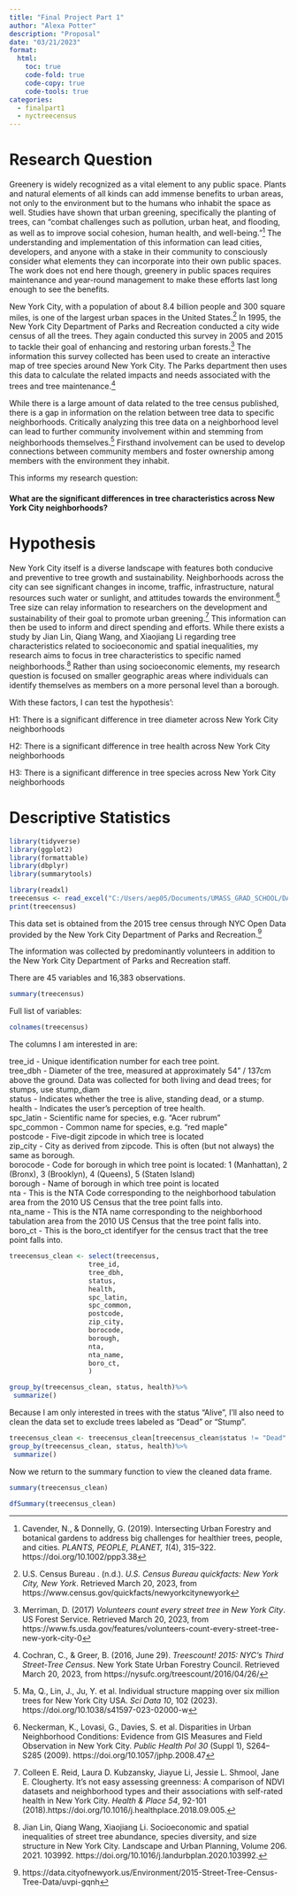 ```yaml
---
title: "Final Project Part 1"
author: "Alexa Potter"
description: "Proposal"
date: "03/21/2023"
format:
  html:
    toc: true
    code-fold: true
    code-copy: true
    code-tools: true
categories:
  - finalpart1
  - nyctreecensus
---
```



# Research Question  


Greenery is widely recognized as a vital element to any public space. Plants and natural elements of all kinds can add immense benefits to urban areas, not only to the environment but to the humans who inhabit the space as well. Studies have shown that urban greening, specifically the planting of trees, can "combat challenges such as pollution, urban heat, and flooding, as well as to improve social cohesion, human health, and well-being."^[Cavender, N., & Donnelly, G. (2019). Intersecting Urban Forestry and botanical gardens to address big challenges for healthier trees, people, and cities. *PLANTS, PEOPLE, PLANET, 1*(4), 315–322. https://doi.org/10.1002/ppp3.38] The understanding and implementation of this information can lead cities, developers, and anyone with a stake in their community to consciously consider what elements they can incorporate into their own public spaces. The work does not end here though, greenery in public spaces requires maintenance and year-round management to make these efforts last long enough to see the benefits.


New York City, with a population of about 8.4 billion people and 300 square miles, is one of the largest urban spaces in the United States.^[U.S. Census Bureau . (n.d.). *U.S. Census Bureau quickfacts: New York City, New York*. Retrieved March 20, 2023, from https://www.census.gov/quickfacts/newyorkcitynewyork] In 1995, the New York City Department of Parks and Recreation conducted a city wide census of all the trees. They again conducted this survey in 2005 and 2015 to tackle their goal of enhancing and restoring urban forests.^[Merriman, D. (2017) *Volunteers count every street tree in New York City*. US Forest Service. Retrieved March 20, 2023, from https://www.fs.usda.gov/features/volunteers-count-every-street-tree-new-york-city-0] The information this survey collected has been used to create an interactive map of tree species around New York City. The Parks department then uses this data to calculate the related impacts and needs associated with the trees and tree maintenance.^[Cochran, C., & Greer, B. (2016, June 29). *Treescount! 2015: NYC's Third Street-Tree Census*. New York State Urban Forestry Council. Retrieved March 20, 2023, from https://nysufc.org/treescount/2016/04/26/]

While there is a large amount of data related to the tree census published, there is a gap in information on the relation between tree data to specific neighborhoods.  Critically analyzing this tree data on a neighborhood level can lead to further community involvement within and stemming from neighborhoods themselves.^[Ma, Q., Lin, J., Ju, Y. et al. Individual structure mapping over six million trees for New York City USA. *Sci Data 10*, 102 (2023). https://doi.org/10.1038/s41597-023-02000-w] Firsthand involvement can be used to develop connections between community members and foster ownership among members with the environment they inhabit.  

This informs my research question: 

#### What are the significant differences in tree characteristics across New York City neighborhoods? 


# Hypothesis  

New York City itself is a diverse landscape with features both conducive and preventive to tree growth and sustainability. Neighborhoods across the city can see significant changes in income, traffic, infrastructure, natural resources such water or sunlight, and attitudes towards the environment.^[Neckerman, K., Lovasi, G., Davies, S. et al. Disparities in Urban Neighborhood Conditions: Evidence from GIS Measures and Field Observation in New York City. *Public Health Pol 30* (Suppl 1), S264–S285 (2009). https://doi.org/10.1057/jphp.2008.47] Tree size can relay information to researchers on the development and sustainability of their goal to promote urban greening.^[Colleen E. Reid, Laura D. Kubzansky, Jiayue Li, Jessie L. Shmool, Jane E. Clougherty. It's not easy assessing greenness: A comparison of NDVI datasets and neighborhood types and their associations with self-rated health in New York City. *Health & Place 54*, 92-101 (2018).https://doi.org/10.1016/j.healthplace.2018.09.005.] This information can then be used to inform and direct spending and efforts. While there exists a study by Jian Lin, Qiang Wang, and Xiaojiang Li regarding tree characteristics related to socioeconomic and spatial inequalities, my research aims to focus in tree characteristics to specific named neighborhoods.^[Jian Lin, Qiang Wang, Xiaojiang Li. Socioeconomic and spatial inequalities of street tree abundance, species diversity, and size structure in New York City. Landscape and Urban Planning, Volume 206. 2021. 103992. https://doi.org/10.1016/j.landurbplan.2020.103992.] Rather than using socioeconomic elements, my research question is focused on smaller geographic areas where individuals can identify themselves as members on a more personal level than a borough.

With these factors, I can test the hypothesis':  

H1: There is a significant difference in tree diameter across New York City neighborhoods 

H2: There is a significant difference in tree health across New York City neighborhoods 

H3: There is a significant difference in tree species across New York City neighborhoods 


# Descriptive Statistics  

```r
library(tidyverse)
library(ggplot2)
library(formattable)
library(dbplyr)
library(summarytools)
```

```r
library(readxl)
treecensus <- read_excel("C:/Users/aep05/Documents/UMASS_GRAD_SCHOOL/DACSS 603/603_Spring_2023/posts/finalproject/2015_Street_Tree_Census.xls")
print(treecensus)
```
This data set is obtained from the 2015 tree census through NYC Open Data provided by the New York City Department of Parks and Recreation.^[https://data.cityofnewyork.us/Environment/2015-Street-Tree-Census-Tree-Data/uvpi-gqnh]

The information was collected by predominantly volunteers in addition to the New York City Department of Parks and Recreation staff.  


There are 45 variables and 16,383 observations. 

```r
summary(treecensus)
```


Full list of variables:

```r
colnames(treecensus)
```
The columns I am interested in are:

tree_id	- Unique identification number for each tree point.  
tree_dbh	- Diameter of the tree, measured at approximately 54" / 137cm above the ground. Data was collected for both living and dead trees; for stumps, use stump_diam  
status	- Indicates whether the tree is alive, standing dead, or a stump.  
health	- Indicates the user's perception of tree health.  
spc_latin	- Scientific name for species, e.g. "Acer rubrum"  
spc_common	- Common name for species, e.g. "red maple"     
postcode	- Five-digit zipcode in which tree is located  
zip_city	- City as derived from zipcode. This is often (but not always) the same as borough.  
borocode	- Code for borough in which tree point is located: 1 (Manhattan), 2 (Bronx), 3 (Brooklyn), 4 (Queens), 5 (Staten Island)  
borough	- Name of borough in which tree point is located  
nta	- This is the NTA Code corresponding to the neighborhood tabulation area from the 2010 US Census that the tree point falls into.  
nta_name	- This is the NTA name corresponding to the neighborhood tabulation area from the 2010 US Census that the tree point falls into.  
boro_ct	- This is the boro_ct identifyer for the census tract that the tree point falls into.  

```r
treecensus_clean <- select(treecensus, 
                    tree_id, 
                    tree_dbh, 
                    status, 
                    health, 
                    spc_latin,
                    spc_common,
                    postcode,
                    zip_city,
                    borocode,
                    borough,
                    nta,
                    nta_name,
                    boro_ct,
                    )
```



```r
group_by(treecensus_clean, status, health)%>%
 summarize()
```
Because I am only interested in trees with the status "Alive", I'll also need to clean the data set to exclude trees labeled as "Dead" or "Stump". 


```r
treecensus_clean <- treecensus_clean[treecensus_clean$status != "Dead" & treecensus_clean$status != "Stump",]
group_by(treecensus_clean, status, health)%>%
 summarize()
```

Now we return to the summary function to view the cleaned data frame. 

```r
summary(treecensus_clean)
```
```r
dfSummary(treecensus_clean)
```


